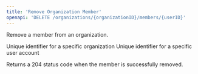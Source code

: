 ```yaml
---
title: 'Remove Organization Member'
openapi: 'DELETE /organizations/{organizationID}/members/{userID}'
---
```


Remove a member from an organization.

<ParamField path="organizationID" type="string" required>
  Unique identifier for a specific organization
</ParamField>

<ParamField path="userID" type="string" required>
  Unique identifier for a specific user account
</ParamField>

Returns a 204 status code when the member is successfully removed.
